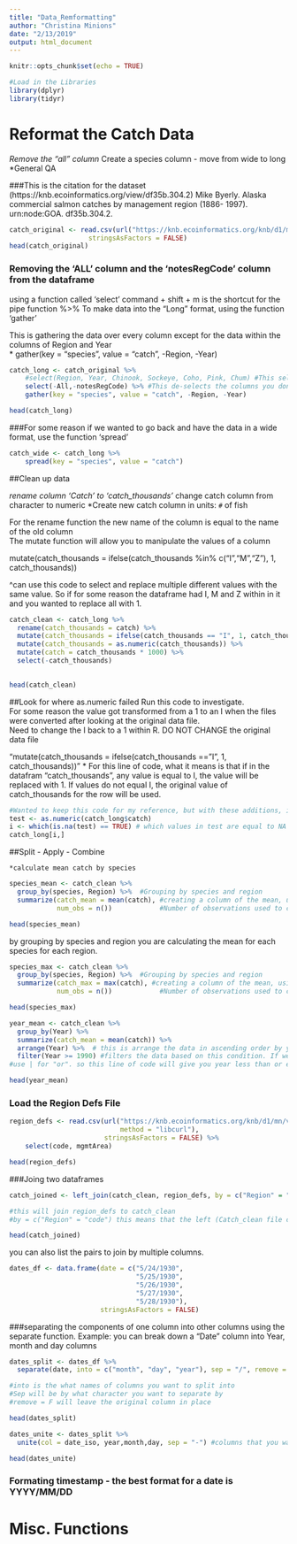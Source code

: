 ```yaml
---
title: "Data_Remformatting"
author: "Christina Minions"
date: "2/13/2019"
output: html_document
---
```


```r
knitr::opts_chunk$set(echo = TRUE)
```

```r
#Load in the Libraries 
library(dplyr)
library(tidyr)
```

# Reformat the Catch Data 

*Remove the "all" column 
*Create a species column 
    - move from wide to long 
*General QA 

###This is the citation for the dataset (https://knb.ecoinformatics.org/view/df35b.304.2)
Mike Byerly. Alaska commercial salmon catches by management region (1886- 1997). urn:node:GOA. df35b.304.2.

```r
catch_original <- read.csv(url("https://knb.ecoinformatics.org/knb/d1/mn/v2/object/df35b.302.1", method = "libcurl"),
                    stringsAsFactors = FALSE)
head(catch_original)
```

### Removing the 'ALL' column and the 'notesRegCode' column from the dataframe
  using a function called 'select'
  command + shift + m is the shortcut for the pipe function %>% 
  To make data into the "Long" format, using the function 'gather'
  
This is gathering the data over every column except for the data within the columns of Region and Year  
    * gather(key = "species", value = "catch", -Region, -Year)   
  
  
```r

catch_long <- catch_original %>% 
    #select(Region, Year, Chinook, Sockeye, Coho, Pink, Chum) #This selects the columns you want
    select(-All,-notesRegCode) %>% #This de-selects the columns you don't want
    gather(key = "species", value = "catch", -Region, -Year) 

head(catch_long)
```

###For some reason if we wanted to go back and have the data in a wide format, use the function 'spread' 
```r
catch_wide <- catch_long %>%  
    spread(key = "species", value = "catch")
```

##Clean up data 

*rename column 'Catch' to 'catch_thousands' 
*change catch column from character to numeric 
*Create new catch column in units: `#` of fish 

For the rename function the new name of the column is equal to the name of the old column  
The mutate function will allow you to manipulate the values of a column 

 mutate(catch_thousands = ifelse(catch_thousands %in% c("I","M","Z"), 1, catch_thousands))

  ^can use this code to select and replace multiple different values with the same value. So if for some reason the dataframe had I, M and Z within in it and you wanted to replace all with 1. 
```r

catch_clean <- catch_long %>% 
  rename(catch_thousands = catch) %>% 
  mutate(catch_thousands = ifelse(catch_thousands == "I", 1, catch_thousands)) %>%  
  mutate(catch_thousands = as.numeric(catch_thousands)) %>% 
  mutate(catch = catch_thousands * 1000) %>% 
  select(-catch_thousands)

  
head(catch_clean)  
```

##Look for where as.numeric failed 
  Run this code to investigate.  
  For some reason the value got transformed from a 1 to an I when the files were converted after   looking at the original data file.   
  Need to change the I back to a 1 within R. DO NOT CHANGE the original data file 
  
  "mutate(catch_thousands = ifelse(catch_thousands == "I", 1, catch_thousands))" 
    * For this line of code, what it means is that if in the datafram "catch_thousands", any         value is equal to I, the value will be replaced with 1. If values do not equal I, the          original value of catch_thousands for the row will be used. 
    
```r
#Wanted to keep this code for my reference, but with these additions, it will not be in the output and R will not run it. 
test <- as.numeric(catch_long$catch) 
i <- which(is.na(test) == TRUE) # which values in test are equal to NA - shows 401 (this row)
catch_long[i,]

```

##Split - Apply - Combine 

    *calculate mean catch by species 
    
```r

species_mean <- catch_clean %>% 
  group_by(species, Region) %>%  #Grouping by species and region 
  summarize(catch_mean = mean(catch), #creating a column of the mean, using the values from catch.
            num_obs = n())            #Number of observations used to calculate the mean 

head(species_mean)


```
 by grouping by species and region you are calculating the mean for each species for each region. 

```r
species_max <- catch_clean %>% 
  group_by(species, Region) %>%  #Grouping by species and region 
  summarize(catch_max = max(catch), #creating a column of the mean, using the values from catch.
            num_obs = n())            #Number of observations used to calculate the mean 

head(species_max)
```


```r
year_mean <- catch_clean %>%  
  group_by(Year) %>%  
  summarize(catch_mean = mean(catch)) %>% 
  arrange(Year) %>%  # this is arrange the data in ascending order by year, for numeric values put a -for decesending 
  filter(Year >= 1990) #filters the data based on this condition. If we were only interested in years later than 1990 inclusive.  #to get the middle of a section: filter(Year <= 1990 & Year >= 1960). 
#use | for "or". so this line of code will give you year less than or equal to 1990 and greater or equal to 1960 

head(year_mean)
```

### Load the Region Defs File 

```r
region_defs <- read.csv(url("https://knb.ecoinformatics.org/knb/d1/mn/v2/object/df35b.303.1",
                            method = "libcurl"),
                        stringsAsFactors = FALSE) %>% 
    select(code, mgmtArea)

head(region_defs)


```



###Joing two dataframes 
```r
catch_joined <- left_join(catch_clean, region_defs, by = c("Region" = "code")) 

#this will join region_defs to catch_clean 
#by = c("Region" = "code") this means that the left (Catch_clean file column name) hand column is equal to the column of the name "code"

head(catch_joined)


```
you can also list the pairs to join by multiple columns. 


```r
dates_df <- data.frame(date = c("5/24/1930",
                                "5/25/1930",
                                "5/26/1930",
                                "5/27/1930",
                                "5/28/1930"),
                       stringsAsFactors = FALSE)

```
 

###separating the components of one column into other columns using the separate function. Example: you can break down a "Date" column into Year, month and day columns 

```r

dates_split <- dates_df %>% 
  separate(date, into = c("month", "day", "year"), sep = "/", remove = F)

#into is the what names of columns you want to split into 
#Sep will be by what character you want to separate by 
#remove = F will leave the original column in place 

head(dates_split)

```

```r
dates_unite <- dates_split %>% 
  unite(col = date_iso, year,month,day, sep = "-") #columns that you want to unite, want these to be joined by separated by a dash 

head(dates_unite)
```
### Formating timestamp - the best format for a date is YYYY/MM/DD 




# Misc. Functions 



